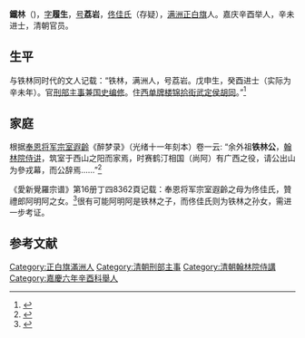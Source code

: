 '''鐵林'''（{{bd|1788年| |？}})，[[字|字]]'''履生'''，[[号|号]]'''荔岩'''，[[佟佳氏|佟佳氏]]（存疑），[[满洲正白旗|满洲正白旗]]人。嘉庆辛酉举人，辛未进士，清朝官员。

==生平==
与铁林同时代的文人记载：“铁林，满洲人，号荔岩。戊申生，癸酉进士（实际为辛未年）。官[[刑部|刑部]][[主事|主事]]兼[[国史|国史]][[编修|编修]]。住[[西单牌楼|西单牌楼]][[锦拾街|锦拾街]][[武定侯胡同|武定侯胡同]]。”<ref>{{cite book |title=Liu, Shunli. 半岛唐风: 朝韩作家与中国文化. China: 宁夏人民出版社, 2004.}}</ref>

==家庭==
根据[[奉恩将军|奉恩将军]][[宗室遐齡|宗室遐齡]]《醉梦录》（光绪十一年刻本）卷一云: “余外祖'''铁林公'''，[[翰林院侍讲|翰林院侍讲]]，筑室于西山之阳而家焉，时赛鹤汀相国（尚阿）有广西之役，请公出山为參戎幕，而公辞焉……”<ref>{{cite book |title=太平天国学刋. China: 中华书局, 1983.}}</ref>

《愛新覺羅宗谱》第16册丁四8362頁记载：奉恩将军宗室遐齡之母为佟佳氏，贊禮郎阿明阿之女。<ref>{{cite book |title=《愛新覺羅宗谱》第16册丁四8362頁}}</ref>很有可能阿明阿是铁林之子，而佟佳氏则为铁林之孙女，需进一步考证。

==参考文献==
{{Reflist}}

{{嘉慶十六年辛未科殿試金榜}}

[[Category:正白旗滿洲人|Category:正白旗滿洲人]]
[[Category:清朝刑部主事|Category:清朝刑部主事]]
[[Category:清朝翰林院侍講|Category:清朝翰林院侍講]]
[[Category:嘉慶六年辛酉科舉人|Category:嘉慶六年辛酉科舉人]]